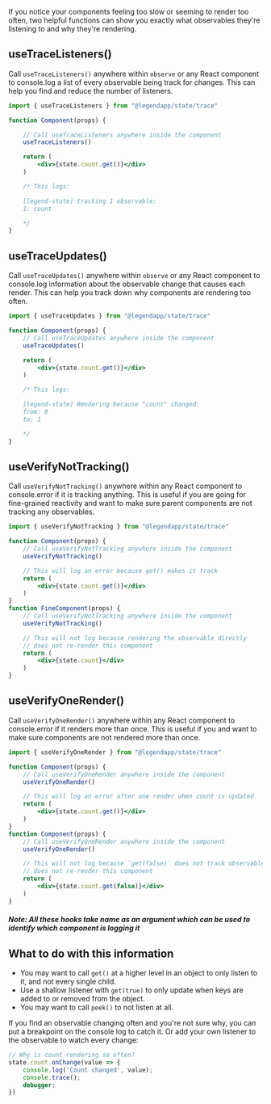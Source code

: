 If you notice your components feeling too slow or seeming to render too often, two helpful functions can show you exactly what observables they're listening to and why they're rendering.

## useTraceListeners()

Call `useTraceListeners()` anywhere within `observe` or any React component to console.log a list of every observable being track for changes. This can help you find and reduce the number of listeners.

```jsx
import { useTraceListeners } from "@legendapp/state/trace"

function Component(props) {

    // Call useTraceListeners anywhere inside the component
    useTraceListeners()

    return (
        <div>{state.count.get()}</div>
    )

    /* This logs:

    [legend-state] tracking 1 observable:
    1: count

    */
}
```

## useTraceUpdates()

Call `useTraceUpdates()` anywhere within `observe` or any React component to console.log information about the observable change that causes each render. This can help you track down why components are rendering too often.

```jsx
import { useTraceUpdates } from "@legendapp/state/trace"

function Component(props) {
    // Call useTraceUpdates anywhere inside the component
    useTraceUpdates()

    return (
        <div>{state.count.get()}</div>
    )

    /* This logs:

    [legend-state] Rendering because "count" changed:
    from: 0
    to: 1

    */
}
```

## useVerifyNotTracking()

Call `useVerifyNotTracking()` anywhere within any React component to console.error if it is tracking anything. This is useful if you are going for fine-grained reactivity and want to make sure parent components are not tracking any observables.

```jsx
import { useVerifyNotTracking } from "@legendapp/state/trace"

function Component(props) {
    // Call useVerifyNotTracking anywhere inside the component
    useVerifyNotTracking()

    // This will log an error because get() makes it track
    return (
        <div>{state.count.get()}</div>
    )
}
function FineComponent(props) {
    // Call useVerifyNotTracking anywhere inside the component
    useVerifyNotTracking()

    // This will not log because rendering the observable directly
    // does not re-render this component
    return (
        <div>{state.count}</div>
    )
}
```

## useVerifyOneRender()

Call `useVerifyOneRender()` anywhere within any React component to console.error if it renders more than once. This is useful if you and want to make sure components are not rendered more than once.

```jsx
import { useVerifyOneRender } from "@legendapp/state/trace"

function Component(props) {
    // Call useVerifyOneRender anywhere inside the component
    useVerifyOneRender()

    // This will log an error after one render when count is updated
    return (
        <div>{state.count.get()}</div>
    )
}
function Component(props) {
    // Call useVerifyOneRender anywhere inside the component
    useVerifyOneRender()

    // This will not log because `get(false)` does not track observable
    // does not re-render this component
    return (
        <div>{state.count.get(false)}</div>
    )
}
```

##### Note: All these hooks take name as an argument which can be used to identify which component is logging it

## What to do with this information

- You may want to call `get()` at a higher level in an object to only listen to it, and not every single child.
- Use a shallow listener with `get(true)` to only update when keys are added to or removed from the object.
- You may want to call `peek()` to not listen at all.

If you find an observable changing often and you're not sure why, you can put a breakpoint on the console log to catch it. Or add your own listener to the observable to watch every change:
```js
// Why is count rendering so often?
state.count.onChange(value => {
    console.log('Count changed', value);
    console.trace();
    debugger;
})
```
